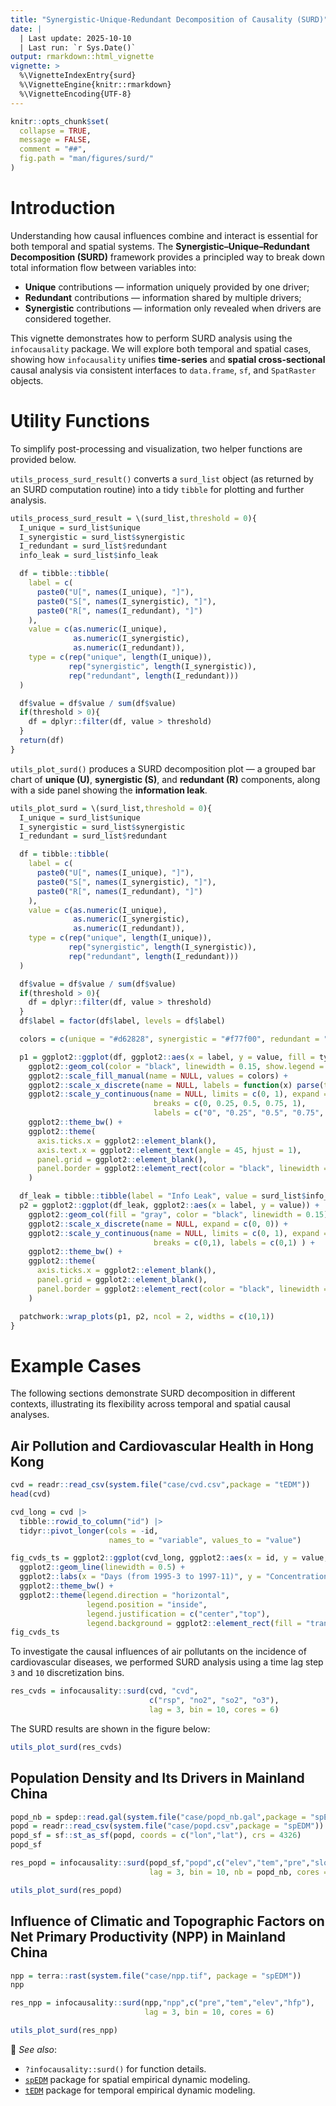 ```yaml
---
title: "Synergistic-Unique-Redundant Decomposition of Causality (SURD)"
date: |
  | Last update: 2025-10-10
  | Last run: `r Sys.Date()`
output: rmarkdown::html_vignette
vignette: >
  %\VignetteIndexEntry{surd}
  %\VignetteEngine{knitr::rmarkdown}
  %\VignetteEncoding{UTF-8}
---
```


```r
knitr::opts_chunk$set(
  collapse = TRUE,
  message = FALSE,
  comment = "##",
  fig.path = "man/figures/surd/"
)
```

# Introduction

Understanding how causal influences combine and interact is essential for both temporal and spatial systems. The **Synergistic–Unique–Redundant Decomposition (SURD)** framework provides a principled way to break down total information flow between variables into:

* **Unique** contributions — information uniquely provided by one driver;
* **Redundant** contributions — information shared by multiple drivers;
* **Synergistic** contributions — information only revealed when drivers are considered together.

This vignette demonstrates how to perform SURD analysis using the `infocausality` package. We will explore both temporal and spatial cases, showing how `infocausality` unifies **time-series** and **spatial cross-sectional** causal analysis via consistent interfaces to `data.frame`, `sf`, and `SpatRaster` objects.

# Utility Functions

To simplify post-processing and visualization, two helper functions are provided below.

`utils_process_surd_result()` converts a `surd_list` object (as returned by an SURD computation routine) into a tidy `tibble` for plotting and further analysis.

```r
utils_process_surd_result = \(surd_list,threshold = 0){
  I_unique = surd_list$unique
  I_synergistic = surd_list$synergistic
  I_redundant = surd_list$redundant
  info_leak = surd_list$info_leak

  df = tibble::tibble(
    label = c(
      paste0("U[", names(I_unique), "]"),
      paste0("S[", names(I_synergistic), "]"),
      paste0("R[", names(I_redundant), "]")
    ),
    value = c(as.numeric(I_unique),
              as.numeric(I_synergistic),
              as.numeric(I_redundant)),
    type = c(rep("unique", length(I_unique)),
             rep("synergistic", length(I_synergistic)),
             rep("redundant", length(I_redundant)))
  )

  df$value = df$value / sum(df$value)
  if(threshold > 0){
    df = dplyr::filter(df, value > threshold)
  }
  return(df)
}
```

`utils_plot_surd()` produces a SURD decomposition plot — a grouped bar chart of **unique (U)**, **synergistic (S)**, and **redundant (R)** components, along with a side panel showing the **information leak**.

```r
utils_plot_surd = \(surd_list,threshold = 0){
  I_unique = surd_list$unique
  I_synergistic = surd_list$synergistic
  I_redundant = surd_list$redundant

  df = tibble::tibble(
    label = c(
      paste0("U[", names(I_unique), "]"),
      paste0("S[", names(I_synergistic), "]"),
      paste0("R[", names(I_redundant), "]")
    ),
    value = c(as.numeric(I_unique),
              as.numeric(I_synergistic),
              as.numeric(I_redundant)),
    type = c(rep("unique", length(I_unique)),
             rep("synergistic", length(I_synergistic)),
             rep("redundant", length(I_redundant)))
  )

  df$value = df$value / sum(df$value)
  if(threshold > 0){
    df = dplyr::filter(df, value > threshold)
  }
  df$label = factor(df$label, levels = df$label)

  colors = c(unique = "#d62828", synergistic = "#f77f00", redundant = "#003049")

  p1 = ggplot2::ggplot(df, ggplot2::aes(x = label, y = value, fill = type)) +
    ggplot2::geom_col(color = "black", linewidth = 0.15, show.legend = FALSE) +
    ggplot2::scale_fill_manual(name = NULL, values = colors) +
    ggplot2::scale_x_discrete(name = NULL, labels = function(x) parse(text = x)) +
    ggplot2::scale_y_continuous(name = NULL, limits = c(0, 1), expand = c(0, 0),
                                breaks = c(0, 0.25, 0.5, 0.75, 1),
                                labels = c("0", "0.25", "0.5", "0.75", "1") ) +
    ggplot2::theme_bw() +
    ggplot2::theme(
      axis.ticks.x = ggplot2::element_blank(),
      axis.text.x = ggplot2::element_text(angle = 45, hjust = 1),
      panel.grid = ggplot2::element_blank(),
      panel.border = ggplot2::element_rect(color = "black", linewidth = 2)
    )

  df_leak = tibble::tibble(label = "Info Leak", value = surd_list$info_leak)
  p2 = ggplot2::ggplot(df_leak, ggplot2::aes(x = label, y = value)) +
    ggplot2::geom_col(fill = "gray", color = "black", linewidth = 0.15) +
    ggplot2::scale_x_discrete(name = NULL, expand = c(0, 0)) +
    ggplot2::scale_y_continuous(name = NULL, limits = c(0, 1), expand = c(0, 0),
                                breaks = c(0,1), labels = c(0,1) ) +
    ggplot2::theme_bw() +
    ggplot2::theme(
      axis.ticks.x = ggplot2::element_blank(),
      panel.grid = ggplot2::element_blank(),
      panel.border = ggplot2::element_rect(color = "black", linewidth = 2)
    )

  patchwork::wrap_plots(p1, p2, ncol = 2, widths = c(10,1))
}
```

# Example Cases

The following sections demonstrate SURD decomposition in different contexts, illustrating its flexibility across temporal and spatial causal analyses.

## Air Pollution and Cardiovascular Health in Hong Kong

```r
cvd = readr::read_csv(system.file("case/cvd.csv",package = "tEDM"))
head(cvd)
```

```r
cvd_long = cvd |>
  tibble::rowid_to_column("id") |>
  tidyr::pivot_longer(cols = -id,
                      names_to = "variable", values_to = "value")

fig_cvds_ts = ggplot2::ggplot(cvd_long, ggplot2::aes(x = id, y = value, color = variable)) +
  ggplot2::geom_line(linewidth = 0.5) +
  ggplot2::labs(x = "Days (from 1995-3 to 1997-11)", y = "Concentrations or \nNO. of CVD admissions", color = "") +
  ggplot2::theme_bw() +
  ggplot2::theme(legend.direction = "horizontal",
                 legend.position = "inside",
                 legend.justification = c("center","top"),
                 legend.background = ggplot2::element_rect(fill = "transparent", color = NA))
fig_cvds_ts
```

To investigate the causal influences of air pollutants on the incidence of cardiovascular diseases, we performed SURD analysis using a time lag step `3` and `10` discretization bins.

```r
res_cvds = infocausality::surd(cvd, "cvd",
                               c("rsp", "no2", "so2", "o3"),
                               lag = 3, bin = 10, cores = 6)
```

The SURD results are shown in the figure below:

```r
utils_plot_surd(res_cvds)
```

## Population Density and Its Drivers in Mainland China

```r
popd_nb = spdep::read.gal(system.file("case/popd_nb.gal",package = "spEDM"))
popd = readr::read_csv(system.file("case/popd.csv",package = "spEDM"))
popd_sf = sf::st_as_sf(popd, coords = c("lon","lat"), crs = 4326)
popd_sf
```

```r
res_popd = infocausality::surd(popd_sf,"popd",c("elev","tem","pre","slope"),
                               lag = 3, bin = 10, nb = popd_nb, cores = 6)
```

```r
utils_plot_surd(res_popd)
```

## Influence of Climatic and Topographic Factors on Net Primary Productivity (NPP) in Mainland China

```r
npp = terra::rast(system.file("case/npp.tif", package = "spEDM"))
npp
```

```r
res_npp = infocausality::surd(npp,"npp",c("pre","tem","elev","hfp"),
                              lag = 3, bin = 10, cores = 6)
```

```r
utils_plot_surd(res_npp)
```

🧩 *See also*:

* `?infocausality::surd()` for function details.
* [`spEDM`](https://cran.r-project.org/package=spEDM) package for spatial empirical dynamic modeling.
* [`tEDM`](https://cran.r-project.org/package=tEDM) package for temporal empirical dynamic modeling.

